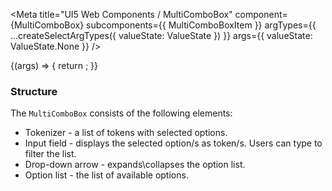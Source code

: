 
<Meta
  title="UI5 Web Components / MultiComboBox"
  component={MultiComboBox}
  subcomponents={{ MultiComboBoxItem }}
  argTypes={{
    ...createSelectArgTypes({ valueState: ValueState })
  }}
  args={{
    valueState: ValueState.None
  }}
/>

<DocsHeader />

<Canvas>
  <Story name="Default">
    {(args) => {
      return <MultiComboBox {...args} />;
    }}
  </Story>
</Canvas>

<ArgsTable story="." />
<h3>Structure</h3>
The <code>MultiComboBox</code> consists of the following elements:
<ul>
  <li>Tokenizer - a list of tokens with selected options.</li>
  <li>Input field - displays the selected option/s as token/s. Users can type to filter the list.</li>
  <li>Drop-down arrow - expands\collapses the option list.</li>
  <li>Option list - the list of available options.</li>
</ul>
